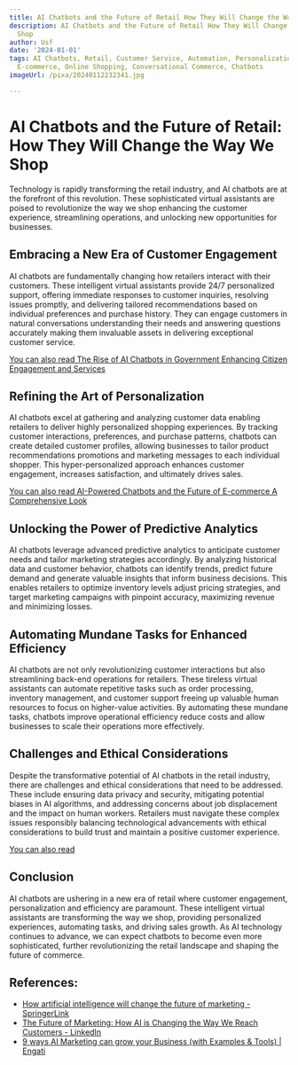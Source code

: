 ```yaml
---
title: AI Chatbots and the Future of Retail How They Will Change the Way We Shop
description: AI Chatbots and the Future of Retail How They Will Change the Way We
  Shop
author: Usf
date: '2024-01-01'
tags: AI Chatbots, Retail, Customer Service, Automation, Personalization, Shopping,
  E-commerce, Online Shopping, Conversational Commerce, Chatbots
imageUrl: /pixa/20240112232341.jpg

---
```

# AI Chatbots  and the Future of Retail: How  They Will Change the Way We Shop

Technology is rapidly  transforming the retail industry, and AI chatbots are at the  forefront of this revolution. These sophisticated virtual assistants are poised to revolutionize the  way we shop enhancing the customer experience, streamlining  operations, and unlocking new opportunities for businesses.

##  Embracing  a New  Era of Customer Engagement

AI chatbots are fundamentally changing how  retailers interact with their customers. These intelligent virtual assistants provide 24/7 personalized support, offering immediate responses to customer inquiries, resolving issues promptly, and delivering tailored recommendations based on individual preferences and  purchase history. They can engage customers in natural conversations understanding their needs and answering questions  accurately making  them invaluable assets in delivering exceptional customer service.

[You can also read The Rise of AI Chatbots in Government Enhancing Citizen Engagement and Services](The%20Rise%20of%20AI%20Chatbots%20in%20Government%20Enhancing%20Citizen%20Engagement%20and%20Services)


## Refining the Art of  Personalization

AI chatbots excel at gathering and analyzing customer  data enabling retailers to deliver highly personalized shopping experiences. By tracking customer interactions, preferences, and  purchase patterns, chatbots can create detailed customer profiles, allowing businesses to tailor product recommendations promotions and marketing messages to each individual shopper. This hyper-personalized approach enhances customer engagement,  increases  satisfaction, and ultimately drives sales.

[You  can also read AI-Powered Chatbots and  the Future of E-commerce A  Comprehensive Look](AI-Powered%20Chatbots%20and%20the%20Future%20of%20E-commerce%20A%20Comprehensive%20Look)


## Unlocking the Power of Predictive Analytics

AI chatbots leverage advanced predictive analytics to anticipate customer needs and tailor marketing strategies accordingly.  By analyzing historical data and customer  behavior,  chatbots can  identify trends, predict  future demand and generate valuable insights that inform business decisions. This enables retailers to optimize inventory  levels adjust pricing strategies, and target marketing campaigns with pinpoint accuracy, maximizing revenue and minimizing losses.

## Automating Mundane  Tasks for Enhanced Efficiency

AI  chatbots  are not only revolutionizing customer interactions but also  streamlining back-end operations for retailers. These tireless virtual assistants can automate  repetitive tasks such as order processing, inventory  management, and customer support freeing up valuable human resources to focus on higher-value activities. By automating these mundane tasks, chatbots improve operational efficiency reduce costs and allow businesses to scale their operations more effectively.

## Challenges  and Ethical Considerations

Despite the transformative potential of AI chatbots in the retail industry, there are challenges and ethical considerations that need to be addressed. These include ensuring data privacy and security, mitigating potential biases  in AI algorithms, and  addressing concerns about job displacement and the impact on human  workers. Retailers must navigate these  complex issues responsibly balancing technological advancements with ethical considerations to build trust and maintain a positive customer experience.

[You can also read ]()


## Conclusion

AI chatbots are ushering in a new era of retail  where customer engagement,  personalization and efficiency are paramount. These intelligent virtual  assistants are  transforming the way we shop,  providing personalized experiences, automating  tasks, and driving sales  growth. As AI technology continues to advance,  we can expect chatbots to become even more sophisticated,  further revolutionizing  the retail landscape and shaping the future of commerce.

## References:
- [How artificial intelligence will change the future of marketing - SpringerLink](https://link.springer.com/article/10.1007/s11747-019-00696-0)
- [The Future of Marketing: How AI is Changing the Way We Reach Customers - LinkedIn](https://www.linkedin.com/pulse/future-marketing-how-ai-changing-way-we-reach-customers-jeffrey-sun?utm_source=rss&utm_campaign=articles_sitemaps)
- [9 ways AI Marketing can grow your Business (with Examples & Tools) | Engati](https://www.engati.com/blog/8-ways-ai-will-change-the-future-of-marketing)
